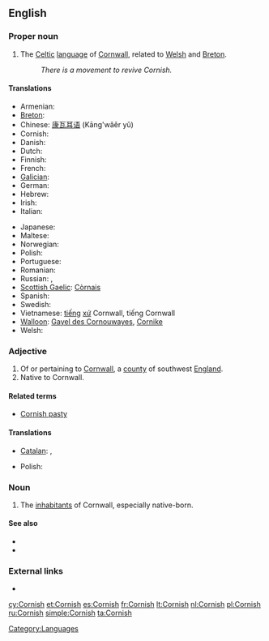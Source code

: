 ==English==

===Proper noun===
{{wikipedia}}
{{en-proper noun}}

# The [[Celtic]] [[language]] of [[Cornwall]], related to [[Welsh]] and [[Breton]].
#: ''There is a movement to revive Cornish.''

====Translations====
{{trans-top|Language}}
* Armenian: {{t-|hy|կոռներեն|tr=koṙneren}}
* [[Breton]]: {{t|br|kerneveureg|xs=Breton}}
* Chinese: [[康瓦耳语]] (Kāng'wǎěr yǔ)
* Cornish: {{t+|kw|Kernewek|xs=Cornish}}
* Danish: {{t|da|kornisk}}
* Dutch: {{t+|nl|Cornisch}}
* Finnish: {{t-|fi|korni}}
* French: {{t|fr|cornique|m}}
* [[Galician]]: {{t+|gl|córnico|xs=Galician}}
* German: {{t+|de|Kornisch|n}}
* Hebrew: {{t|he|קורנית}}
* Irish: {{t-|ga|Coirnis|xs=Irish}}
* Italian: {{t|it|cornovagliese}}
{{trans-mid}}
* Japanese: {{t+|ja|コーンウォール語|tr=kōnwōru go}}
* Maltese: {{t|mt|korniku|xs=Maltese}}
* Norwegian: {{t|no|kornisk}}
* Polish: {{t-|pl|kornwalijski|m}}
* Portuguese: {{t+|pt|córnico}}
* Romanian: {{t-|ro|cornică}}
* Russian: {{t|ru|корнуэльский|tr=kornuél’skij}}, {{t|ru|корнский}}
* [[Scottish Gaelic]]: [[Còrnais]]
* Spanish: {{t+|es|córnico}}
* Swedish: {{t+|sv|korniska}}
* Vietnamese: [[tiếng]] [[xứ]] Cornwall, tiếng Cornwall
* [[Walloon]]: [[Gayel des Cornouwayes]], [[Cornike]]
* Welsh: {{t|cy|Cernyweg|xs=Welsh}}
{{trans-bottom}}

===Adjective===
{{en-adj|-}}

# Of or pertaining to [[Cornwall]], a [[county]] of southwest [[England]].
# Native to Cornwall.

====Related terms====
* [[Cornish pasty]]

====Translations====
{{trans-top|of Cornwall}}
* [[Catalan]]: {{t|ca|còrnic|m}}, {{t|ca|cornuallès|m}}
{{trans-mid}}
* Polish: {{t-|pl|kornwalijski|m}}
{{trans-bottom}}

{{trans-top|native to Cornwall}}
{{trans-mid}}
{{trans-bottom}}

===Noun===
{{en-plural noun}}

# {{context|collectively}} The [[inhabitant]]s of Cornwall, especially native-born.

====See also====
{{interwiktionary|code=kw}}
* {{websters-online}}
* {{langcat}}

===External links===
* {{ISO 639|link=Ethnologue|1code=kw|code=cor}}

[[Category:Languages]]

[[cy:Cornish]]
[[et:Cornish]]
[[es:Cornish]]
[[fr:Cornish]]
[[lt:Cornish]]
[[nl:Cornish]]
[[pl:Cornish]]
[[ru:Cornish]]
[[simple:Cornish]]
[[ta:Cornish]]